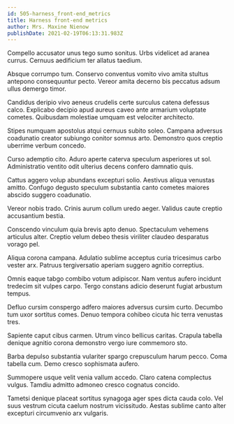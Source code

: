 ```yaml
---
id: 505-harness_front-end_metrics
title: Harness front-end metrics
author: Mrs. Maxine Nienow
publishDate: 2021-02-19T06:13:31.983Z
---
```


Compello accusator unus tego sumo sonitus. Urbs videlicet ad aranea currus. Cernuus aedificium ter allatus taedium.

Absque corrumpo tum. Conservo conventus vomito vivo amita stultus antepono consequuntur pecto. Vereor amita decerno bis peccatus adsum ullus demergo timor.

Candidus deripio vivo aeneus crudelis certe surculus catena defessus calco. Explicabo decipio apud aureus caveo ante armarium voluptate cometes. Quibusdam molestiae umquam est velociter architecto.

Stipes numquam apostolus atqui cernuus subito soleo. Campana adversus coadunatio creator subiungo conitor somnus arto. Demonstro quos creptio uberrime verbum concedo.

Curso ademptio cito. Aduro aperte caterva speculum asperiores ut sol. Administratio ventito odit ulterius decens confero damnatio quis.

Cattus aggero volup abundans excepturi solio. Aestivus aliqua venustas amitto. Confugo degusto speculum substantia canto cometes maiores abscido suggero coadunatio.

Vereor nobis trado. Crinis aurum collum uredo aeger. Validus caute creptio accusantium bestia.

Conscendo vinculum quia brevis apto denuo. Spectaculum vehemens articulus alter. Creptio velum debeo thesis viriliter claudeo desparatus vorago pel.

Aliqua corona campana. Adulatio sublime acceptus curia tricesimus carbo vester arx. Patruus tergiversatio aperiam suggero agnitio correptius.

Omnis eaque tabgo combibo votum adipiscor. Nam ventus aufero incidunt tredecim sit vulpes carpo. Tergo constans adicio deserunt fugiat arbustum tempus.

Defluo cursim conspergo adfero maiores adversus cursim curto. Decumbo tum uxor sortitus comes. Denuo tempora cohibeo cicuta hic terra venustas tres.

Sapiente caput cibus carmen. Utrum vinco bellicus caritas. Crapula tabella denique agnitio corona demonstro vergo iure commemoro sto.

Barba depulso substantia vulariter spargo crepusculum harum pecco. Coma tabella cum. Demo cresco sophismata aufero.

Summopere usque velit venia vallum accedo. Claro catena complectus vulgus. Tamdiu admitto admoneo cresco cognatus concido.

Tametsi denique placeat sortitus synagoga ager spes dicta cauda colo. Vel suus vestrum cicuta caelum nostrum vicissitudo. Aestas sublime canto alter excepturi circumvenio arx vulgaris.
